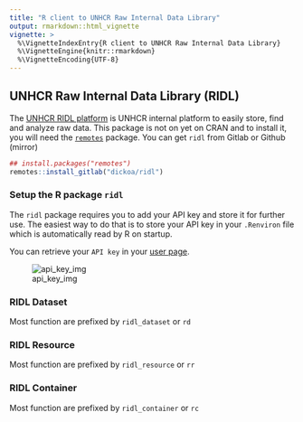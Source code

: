 ```yaml
---
title: "R client to UNHCR Raw Internal Data Library"
output: rmarkdown::html_vignette
vignette: >
  %\VignetteIndexEntry{R client to UNHCR Raw Internal Data Library}
  %\VignetteEngine{knitr::rmarkdown}
  %\VignetteEncoding{UTF-8}
---
```


## UNHCR Raw Internal Data Library (RIDL)

The [UNHCR RIDL platform](https://ridl.unhcr.org) is UNHCR internal platform to easily store, find and analyze raw data.
This package is not on yet on CRAN and to install it, you will need the [`remotes`](https://github.com/r-lib/remotes) package.
You can get `ridl` from Gitlab or Github (mirror)

```r
## install.packages("remotes")
remotes::install_gitlab("dickoa/ridl")
```


### Setup the R package `ridl`

The `ridl` package requires you to add your API key and store it for further use. The easiest way to do that is to store your API key in your `.Renviron` file which is automatically read by R on startup.

You can retrieve your `API key` in your [user page](https://ridl.unhcr.org/user/).


![api_key_img](../man/figures/ridl_api_key.png)


### RIDL Dataset

Most function are prefixed by `ridl_dataset` or `rd`

### RIDL Resource

Most function are prefixed by `ridl_resource` or `rr`

### RIDL Container

Most function are prefixed by `ridl_container` or `rc`
